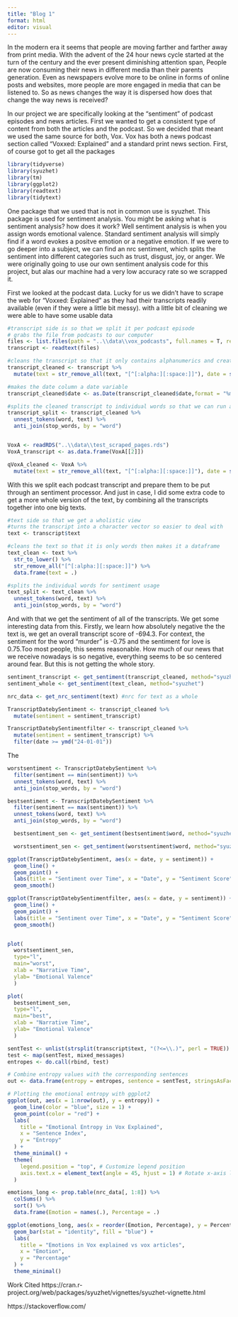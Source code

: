 ```yaml
---
title: "Blog 1"
format: html
editor: visual
---
```


In the modern era it seems that people are moving farther and farther away from print media. With the advent of the 24 hour news cycle started at the turn of the century and the ever present diminishing attention span, People are now consuming their news in different media than their parents generation. Even as newspapers evolve more to be online in forms of online posts and websites, more people are more engaged in media that can be listened to. So as news changes the way it is dispersed how does that change the way news is received?

In our project we are specifically looking at the "sentiment" of podcast episodes and news articles. First we wanted to get a consistent type of content from both the articles and the podcast. So we decided that meant we used the same source for both, Vox. Vox has both a news podcast section called "Voxxed: Explained" and a standard print news section. First, of course got to get all the packages

```r
library(tidyverse)
library(syuzhet)
library(tm)
library(ggplot2)
library(readtext)
library(tidytext)
```

One package that we used that is not in common use is syuzhet. This package is used for sentiment analysis. You might be asking what is sentiment analysis? how does it work? Well sentiment analysis is when you assign words emotional valence. Standard sentiment analysis will simply find if a word evokes a positve emotion or a negative emotion. If we were to go deeper into a subject, we can find an nrc sentiment, which splits the sentiment into different categories such as trust, disgust, joy, or anger. We were originally going to use our own sentiment analysis code for this project, but alas our machine had a very low accuracy rate so we scrapped it.


First we looked at the podcast data. Lucky for us we didn't have to scrape the web for "Voxxed: Explained" as they had their transcripts readily available (even if they were a little bit messy). with a little bit of cleaning we were able to have some usable data

```r
#transcript side is so that we split it per podcast episode
# grabs the file from podcasts to our computer
files <- list.files(path = "..\\data\\vox_podcasts", full.names = T, recursive = T)
transcript <- readtext(files)

#cleans the transcript so that it only contains alphanumerics and creates a date column
transcript_cleaned <- transcript %>%
  mutate(text = str_remove_all(text, "[^[:alpha:][:space:]]"), date = str_extract(doc_id, "[0-9]*_[0-9]*_[0-9]*"))

#makes the date column a date variable
transcript_cleaned$date <- as.Date(transcript_cleaned$date,format = "%m_%d_%y")

#splits the cleaned transcript to individual words so that we can run an sentiment analysis on it
transcript_split <- transcript_cleaned %>%
  unnest_tokens(word, text) %>%
  anti_join(stop_words, by = "word")


VoxA <- readRDS("..\\data\\test_scraped_pages.rds")
VoxA_transcript <- as.data.frame(VoxA[[2]])

qVoxA_cleaned <- VoxA %>%
  mutate(text = str_remove_all(text, "[^[:alpha:][:space:]]"), date = str_extract(doc_id, "[0-9]*_[0-9]*_[0-9]*"))
```

With this we split each podcast transcript and prepare them to be put through an sentiment processor. And just in case, I did some extra code to get a more whole version of the text, by combining all the transcripts together into one big texts.

```r
#text side so that we get a wholistic view
#turns the transcript into a character vector so easier to deal with
text <- transcript$text

#cleans the text so that it is only words then makes it a dataframe
text_clean <- text %>%
  str_to_lower() %>%
  str_remove_all("[^[:alpha:][:space:]]") %>%
  data.frame(text = .)

#splits the individual words for sentiment usage
text_split <- text_clean %>%
  unnest_tokens(word, text) %>%
  anti_join(stop_words, by = "word") 

```

And with that we get the sentiment of all of the transcripts. We get some interesting data from this. Firstly, we learn how absolutely negative the the text is, we get an overall transcript score of -694.3. For context, the sentiment for the word "murder" is -0.75 and  the sentiment for love is 0.75.Too most people, this seems reasonable. How much of our news that we receive nowadays is so negative, everything seems to be so centered around fear. But this is not getting the whole story.

```r
sentiment_transcript <- get_sentiment(transcript_cleaned, method="syuzhet") # sentiment per document
sentiment_whole <- get_sentiment(text_clean, method="syuzhet")

nrc_data <- get_nrc_sentiment(text) #nrc for text as a whole

TranscriptDatebySentiment <- transcript_cleaned %>%
  mutate(sentiment = sentiment_transcript)

TranscriptDatebySentimentfilter <- transcript_cleaned %>%
  mutate(sentiment = sentiment_transcript) %>%
  filter(date >= ymd("24-01-01"))
```
The

```r
worstsentiment <- TranscriptDatebySentiment %>%
  filter(sentiment == min(sentiment)) %>%
  unnest_tokens(word, text) %>%
  anti_join(stop_words, by = "word")

bestsentiment <- TranscriptDatebySentiment %>%
  filter(sentiment == max(sentiment)) %>%
  unnest_tokens(word, text) %>%
  anti_join(stop_words, by = "word")

  bestsentiment_sen <- get_sentiment(bestsentiment$word, method="syuzhet")

  worstsentiment_sen <- get_sentiment(worstsentiment$word, method="syuzhet")
```

```r


ggplot(TranscriptDatebySentiment, aes(x = date, y = sentiment)) +
  geom_line() + 
  geom_point() +
  labs(title = "Sentiment over Time", x = "Date", y = "Sentiment Score") +
  geom_smooth()

ggplot(TranscriptDatebySentimentfilter, aes(x = date, y = sentiment)) +
  geom_line() + 
  geom_point() +
  labs(title = "Sentiment over Time", x = "Date", y = "Sentiment Score") +
  geom_smooth()


plot(
  worstsentiment_sen,
  type="l",
  main="worst",
  xlab = "Narrative Time",
  ylab= "Emotional Valence"
  )

plot(
  bestsentiment_sen,
  type="l",
  main="best",
  xlab = "Narrative Time",
  ylab= "Emotional Valence"
  )


```

```r

sentTest <- unlist(strsplit(transcript$text, "(?<=\\.)", perl = TRUE))
test <- map(sentTest, mixed_messages)
entropes <- do.call(rbind, test)

# Combine entropy values with the corresponding sentences
out <- data.frame(entropy = entropes, sentence = sentTest, stringsAsFactors = FALSE)

# Plotting the emotional entropy with ggplot2
ggplot(out, aes(x = 1:nrow(out), y = entropy)) +
  geom_line(color = "blue", size = 1) +
  geom_point(color = "red") +
  labs(
    title = "Emotional Entropy in Vox Explained",
    x = "Sentence Index",
    y = "Entropy"
  ) +
  theme_minimal() +
  theme(
    legend.position = "top", # Customize legend position
    axis.text.x = element_text(angle = 45, hjust = 1) # Rotate x-axis labels if needed
  )
```
```r

emotions_long <- prop.table(nrc_data[, 1:8]) %>%
  colSums() %>%
  sort() %>%
  data.frame(Emotion = names(.), Percentage = .)

ggplot(emotions_long, aes(x = reorder(Emotion, Percentage), y = Percentage)) +
  geom_bar(stat = "identity", fill = "blue") +
  labs(
    title = "Emotions in Vox explained vs vox articles", 
    x = "Emotion", 
    y = "Percentage"
  ) +
  theme_minimal()
```



Work Cited
https://cran.r-project.org/web/packages/syuzhet/vignettes/syuzhet-vignette.html

https://stackoverflow.com/
